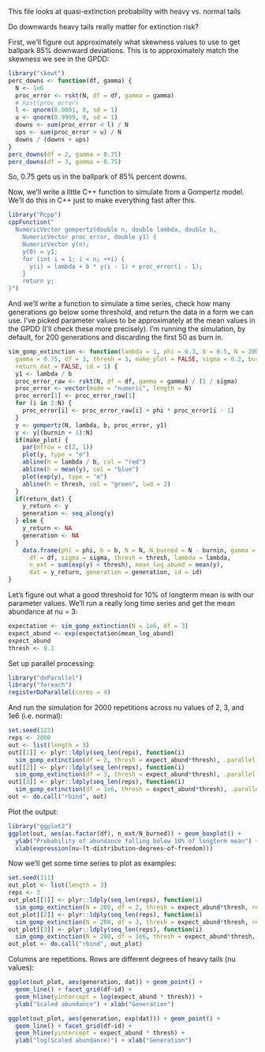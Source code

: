 This file looks at quasi-extinction probability with heavy vs. normal tails

Do downwards heavy tails really matter for extinction risk?

First, we'll figure out approximately what skewness values to use to get ballpark 85% downward deviations. This is to approximately match the skewness we see in the GPDD:

```r
library("skewt")
perc_downs <- function(df, gamma) {
  N <- 1e6
  proc_error <- rskt(N, df = df, gamma = gamma)
  # hist(proc_error)
  l <- qnorm(0.0001, 0, sd = 1)
  u <- qnorm(0.9999, 0, sd = 1)
  downs <- sum(proc_error < l) / N
  ups <- sum(proc_error > u) / N
  downs / (downs + ups)
}
perc_downs(df = 2, gamma = 0.75)
perc_downs(df = 3, gamma = 0.75)
```

So, 0.75 gets us in the ballpark of 85% percent downs.

Now, we'll write a little C++ function to simulate from a Gompertz model. We'll do this in C++ just to make everything fast after this.

```r
library("Rcpp")
cppFunction("
  NumericVector gompertz(double n, double lambda, double b,
    NumericVector proc_error, double y1) {
    NumericVector y(n);
    y(0) = y1;
    for (int i = 1; i < n; ++i) {
      y(i) = lambda + b * y(i - 1) + proc_error(i - 1);
    }
    return y;
}")
```

And we'll write a function to simulate a time series, check how many generations go below some threshold, and return the data in a form we can use. I've picked parameter values to be approximately at the mean values in the GPDD (I'll check these more precisely). I'm running the simulation, by default, for 200 generations and discarding the first 50 as burn in.

```r
sim_gomp_extinction <- function(lambda = 1, phi = 0.3, b = 0.5, N = 200,
  gamma = 0.75, df = 3, thresh = 3, make_plot = FALSE, sigma = 0.2, burnin = 50,
  return_dat = FALSE, id = 1) {
  y1 <- lambda / b
  proc_error_raw <- rskt(N, df = df, gamma = gamma) / (1 / sigma)
  proc_error <- vector(mode = "numeric", length = N)
  proc_error[1] <- proc_error_raw[1]
  for (i in 2:N) {
    proc_error[i] <- proc_error_raw[i] + phi * proc_error[i - 1]
  }
  y <- gompertz(N, lambda, b, proc_error, y1)
  y <- y[(burnin + 1):N]
  if(make_plot) {
    par(mfrow = c(2, 1))
    plot(y, type = "o")
    abline(h = lambda / b, col = "red")
    abline(h = mean(y), col = "blue")
    plot(exp(y), type = "o")
    abline(h = thresh, col = "green", lwd = 2)
  }
  if(return_dat) {
    y_return <- y
    generation <- seq_along(y)
  } else {
    y_return <- NA
    generation <- NA
  }
    data.frame(phi = phi, b = b, N = N, N_burned = N - burnin, gamma = gamma,
      df = df, sigma = sigma, thresh = thresh, lambda = lambda,
      n_ext = sum(exp(y) < thresh), mean_log_abund = mean(y),
      dat = y_return, generation = generation, id = id)
}
```

Let's figure out what a good threshold for 10% of longterm mean is with our parameter values. We'll run a really long time series and get the mean abundance at nu = 3:

```r
expectation <- sim_gomp_extinction(N = 1e6, df = 3)
expect_abund <- exp(expectation$mean_log_abund)
expect_abund
thresh <- 0.1
```

Set up parallel processing:

```r
library("doParallel")
library("foreach")
registerDoParallel(cores = 4)
```

And run the simulation for 2000 repetitions across nu values of 2, 3, and 1e6 (i.e. normal):

```r
set.seed(123)
reps <- 2000
out <- list(length = 3)
out[[1]] <- plyr::ldply(seq_len(reps), function(i)
  sim_gomp_extinction(df = 2, thresh = expect_abund*thresh), .parallel = TRUE)
out[[2]] <- plyr::ldply(seq_len(reps), function(i)
  sim_gomp_extinction(df = 3, thresh = expect_abund*thresh), .parallel = TRUE)
out[[3]] <- plyr::ldply(seq_len(reps), function(i)
  sim_gomp_extinction(df = 1e6, thresh = expect_abund*thresh), .parallel = TRUE)
out <- do.call("rbind", out)
```

Plot the output:

```r
library("ggplot2")
ggplot(out, aes(as.factor(df), n_ext/N_burned)) + geom_boxplot() +
  ylab("Probability of abundance falling below 10% of longterm mean") +
  xlab(expression(nu~(t-distribution~degrees~of~freedom)))
```

Now we'll get some time series to plot as examples:

```r
set.seed(111)
out_plot <- list(length = 3)
reps <- 3
out_plot[[1]] <- plyr::ldply(seq_len(reps), function(i)
  sim_gomp_extinction(N = 200, df = 2, thresh = expect_abund*thresh, return_dat = TRUE, id = i))
out_plot[[2]] <- plyr::ldply(seq_len(reps), function(i)
  sim_gomp_extinction(N = 200, df = 3, thresh = expect_abund*thresh, return_dat = TRUE, id = i))
out_plot[[3]] <- plyr::ldply(seq_len(reps), function(i)
  sim_gomp_extinction(N = 200, df = 1e6, thresh = expect_abund*thresh, return_dat = TRUE, id = i))
out_plot <- do.call("rbind", out_plot)
```

Columns are repetitions. Rows are different degrees of heavy tails (nu values):

```r
ggplot(out_plot, aes(generation, dat)) + geom_point() + 
  geom_line() + facet_grid(df~id) +
  geom_hline(yintercept = log(expect_abund * thresh)) + 
  ylab("Scaled abundance") + xlab("Generation")

ggplot(out_plot, aes(generation, exp(dat))) + geom_point() + 
  geom_line() + facet_grid(df~id) +
  geom_hline(yintercept = expect_abund * thresh) + 
  ylab("log(Scaled abundance)") + xlab("Generation")
```

